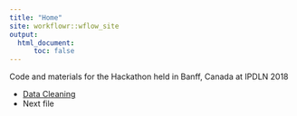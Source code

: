```yaml
---
title: "Home"
site: workflowr::wflow_site
output:
  html_document:
      toc: false
---
```


Code and materials for the Hackathon held in Banff, Canada at IPDLN 2018

* [Data Cleaning](01_data-cleaning.html)
* Next file

